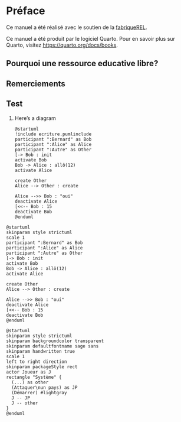 # Préface {.unnumbered}

Ce manuel a été réalisé avec le soutien de la [fabriqueREL](https://fabriquerel.org/).

Ce manuel a été produit par le logiciel Quarto.
Pour en savoir plus sur Quarto, visitez <https://quarto.org/docs/books>.

## Pourquoi une ressource educative libre? {.unnumbered}


## Remerciements {.unnumbered}


## Test {.unnumbered}

1. Here's a diagram

    ```.plantuml
    @startuml
    !include ecriture.pumlinclude
    participant ":Bernard" as Bob
    participant ":Alice" as Alice
    participant ":Autre" as Other
    [-> Bob : init
    activate Bob
    Bob -> Alice : allô(12)
    activate Alice

    create Other
    Alice --> Other : create

    Alice -->> Bob : "oui"
    deactivate Alice
    [<<-- Bob : 15
    deactivate Bob
    @enduml
    ```

```.plantuml
@startuml
skinparam style strictuml
scale 1
participant ":Bernard" as Bob
participant ":Alice" as Alice
participant ":Autre" as Other
[-> Bob : init
activate Bob
Bob -> Alice : allô(12)
activate Alice

create Other
Alice --> Other : create

Alice -->> Bob : "oui"
deactivate Alice
[<<-- Bob : 15
deactivate Bob
@enduml
```


```.plantuml
@startuml
skinparam style strictuml
skinparam backgroundcolor transparent
skinparam defaultfontname sage sans
skinparam handwritten true
scale 1
left to right direction
skinparam packageStyle rect
actor Joueur as J
rectangle "Système" {
  (...) as other
  (Attaquer\nun pays) as JP
  (Démarrer) #lightgray
  J -- JP
  J -- other
}
@enduml
```
